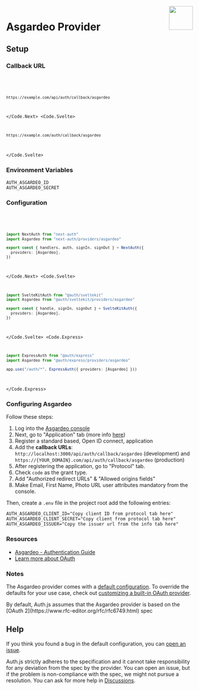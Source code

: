 
<img align="right" src="/img/providers/asgardeo.svg" width="64" height="64" />

# Asgardeo Provider

## Setup

### Callback URL

<Code>
  <Code.Next>

```bash
https://example.com/api/auth/callback/asgardeo
```

  </Code.Next>
  <Code.Svelte>

```bash
https://example.com/auth/callback/asgardeo
```

  </Code.Svelte>
</Code>

### Environment Variables

```
AUTH_ASGARDEO_ID
AUTH_ASGARDEO_SECRET
```

### Configuration

<Code>
  <Code.Next>

```ts filename="/auth.ts"
import NextAuth from "next-auth"
import Asgardeo from "next-auth/providers/asgardeo"

export const { handlers, auth, signIn, signOut } = NextAuth({
  providers: [Asgardeo],
})
```

  </Code.Next>
  <Code.Svelte>

```ts filename="/src/auth.ts"
import SvelteKitAuth from "@auth/sveltekit"
import Asgardeo from "@auth/sveltekit/providers/asgardeo"

export const { handle, signIn, signOut } = SvelteKitAuth({
  providers: [Asgardeo],
})
```

  </Code.Svelte>
  <Code.Express>

```ts filename="/src/app.ts"
import ExpressAuth from "@auth/express"
import Asgardeo from "@auth/express/providers/asgardeo"

app.use("/auth/*", ExpressAuth({ providers: [Asgardeo] }))
```

  </Code.Express>
</Code>

### Configuring Asgardeo

Follow these steps:

1. Log into the [Asgardeo console](https://console.asgardeo.io)
2. Next, go to "Application" tab (more info [here](https://wso2.com/asgardeo/docs/guides/applications/register-oidc-web-app/))
3. Register a standard based, Open ID connect, application
4. Add the **callback URLs**: `http://localhost:3000/api/auth/callback/asgardeo` (development) and `https://{YOUR_DOMAIN}.com/api/auth/callback/asgardeo` (production)
5. After registering the application, go to "Protocol" tab.
6. Check `code` as the grant type.
7. Add "Authorized redirect URLs" & "Allowed origins fields"
8. Make Email, First Name, Photo URL user attributes mandatory from the console.

Then, create a `.env` file in the project root add the following entries:

```
AUTH_ASGARDEO_CLIENT_ID="Copy client ID from protocol tab here"
AUTH_ASGARDEO_CLIENT_SECRET="Copy client from protocol tab here"
AUTH_ASGARDEO_ISSUER="Copy the issuer url from the info tab here"
```

### Resources

- [Asgardeo - Authentication Guide](https://wso2.com/asgardeo/docs/guides/authentication)
- [Learn more about OAuth](https://authjs.dev/concepts/oauth)

### Notes

The Asgardeo provider comes with a [default configuration](https://github.com/nextauthjs/next-auth/blob/main/packages/core/src/providers/asgardeo.ts). To override the defaults for your use case, check out [customizing a built-in OAuth provider](https://authjs.dev/guides/providers/custom-provider#override-default-options).

<Callout type="info">
  By default, Auth.js assumes that the Asgardeo provider is based on the [OAuth
  2](https://www.rfc-editor.org/rfc/rfc6749.html) spec
</Callout>

## Help

If you think you found a bug in the default configuration, you can [open an issue](https://authjs.dev/new/provider-issue).

Auth.js strictly adheres to the specification and it cannot take responsibility for any deviation from
the spec by the provider. You can open an issue, but if the problem is non-compliance with the spec,
we might not pursue a resolution. You can ask for more help in [Discussions](https://authjs.dev/new/github-discussions).
